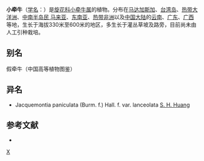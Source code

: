 {{Speciesbox
| taxon = Jacquemontia paniculata
| image = Jacquemontia paniculata W IMG 2927.jpg
| binomial_authority = (Burm. f.) Hall. f., 1893
| subdivision_ranks =[[变种|变种]]
| subdivision =
* 小牵牛 ''J. p.'' var. ''paniculata''
* [[披针叶小牵牛|披针叶小牵牛]] ''J. p.'' var. ''lanceolata''
}}

'''小牵牛'''（[[学名|学名]]：{{lang|la|''Jacquemontia paniculata''}}）是[[旋花科|旋花科]][[小牵牛属|小牵牛属]]的植物。分布在[[马达加斯加|马达加斯加]]、[[台湾岛|台湾岛]]、[[热带大洋洲|热带大洋洲]]、[[中南半岛民_马来亚|中南半岛民 马来亚]]、[[东南亚|东南亚]]、[[热带非洲|热带非洲]]以及[[中国大陆|中国大陆]]的[[云南|云南]]、[[广东|广东]]、[[广西|广西]]等地，生长于海拔330米至600米的地区，多生长于灌丛草坡及路旁，目前尚未由人工引种栽培。

== 别名 ==
假牵牛（中国高等植物图鉴）

== 异名 ==
* Jacquemontia paniculata (Burm. f.) Hall. f. var. lanceolata [[黄素华|S. H. Huang]]

== 参考文献 ==
<div class="references-small">
* {{cite web| url =http://www.bioinfo.cn/db05/KmzwSpecies.php?action=view&id=5637| title =小牵牛（原变种）| work =《中国高等植物数据库全库》| publisher =中国科学院微生物研究所| author =昆明植物研究所| accessdate =2009-02-25| deadurl =yes| archiveurl =https://web.archive.org/web/20160305081131/http://www.bioinfo.cn/db05/KmzwSpecies.php?action=view&id=5637| archivedate =2016-03-05}}
</div>
{{Taxonbar|from=Q10959654}}

[[Category:小牵牛属|X]]
